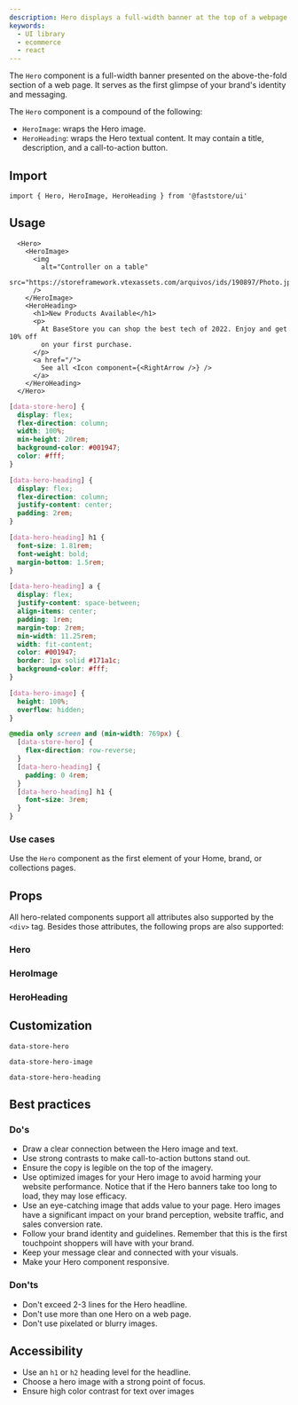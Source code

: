 ```yaml
---
description: Hero displays a full-width banner at the top of a webpage.
keywords:
  - UI library
  - ecommerce
  - react
---
```



The `Hero` component is a full-width banner presented on the above-the-fold section of a web page. It serves as the first glimpse of your brand's identity and messaging.

The `Hero` component is a compound of the following:

- `HeroImage`: wraps the Hero image.
- `HeroHeading`: wraps the Hero textual content. It may contain a title, description, and a call-to-action button.

## Import

```tsx
import { Hero, HeroImage, HeroHeading } from '@faststore/ui'
```

## Usage

<Tabs>
  <TabItem value="react" label="React" default>

```tsx live
  <Hero>
    <HeroImage>
      <img
        alt="Controller on a table"
        src="https://storeframework.vtexassets.com/arquivos/ids/190897/Photo.jpg"
      />
    </HeroImage>
    <HeroHeading>
      <h1>New Products Available</h1>
      <p>
        At BaseStore you can shop the best tech of 2022. Enjoy and get 10% off
        on your first purchase.
      </p>
      <a href="/">
        See all <Icon component={<RightArrow />} />
      </a>
    </HeroHeading>
  </Hero>
```

  </TabItem>
  <TabItem value="css" label="CSS">

```css
[data-store-hero] {
  display: flex;
  flex-direction: column;
  width: 100%;
  min-height: 20rem;
  background-color: #001947;
  color: #fff;
}

[data-hero-heading] {
  display: flex;
  flex-direction: column;
  justify-content: center;
  padding: 2rem;
}

[data-hero-heading] h1 {
  font-size: 1.81rem;
  font-weight: bold;
  margin-bottom: 1.5rem;
}

[data-hero-heading] a {
  display: flex;
  justify-content: space-between;
  align-items: center;
  padding: 1rem;
  margin-top: 2rem;
  min-width: 11.25rem;
  width: fit-content;
  color: #001947;
  border: 1px solid #171a1c;
  background-color: #fff;
}

[data-hero-image] {
  height: 100%;
  overflow: hidden;
}

@media only screen and (min-width: 769px) {
  [data-store-hero] {
    flex-direction: row-reverse;
  }
  [data-hero-heading] {
    padding: 0 4rem;
  }
  [data-hero-heading] h1 {
    font-size: 3rem;
  }
}
```  

  </TabItem>
</Tabs>

### Use cases

Use the `Hero` component as the first element of your Home, brand, or collections pages. 

## Props

All hero-related components support all attributes also supported by the `<div>` tag. Besides those attributes, the following props are also supported:

### Hero

<PropsSection name="Hero" />

### HeroImage

<PropsSection name="HeroImage" />

### HeroHeading

<PropsSection name="HeroHeading" />

## Customization

`data-store-hero`

`data-store-hero-image`

`data-store-hero-heading`

## Best practices

### Do's

- Draw a clear connection between the Hero image and text.
- Use strong contrasts to make call-to-action buttons stand out.
- Ensure the copy is legible on the top of the imagery.
- Use optimized images for your Hero image to avoid harming your website performance. Notice that if the Hero banners take too long to load, they may lose efficacy.
- Use an eye-catching image that adds value to your page. Hero images have a significant impact on your brand perception, website traffic, and sales conversion rate.
- Follow your brand identity and guidelines. Remember that this is the first touchpoint shoppers will have with your brand.
- Keep your message clear and connected with your visuals.
- Make your Hero component responsive.

### Don'ts

- Don't exceed 2-3 lines for the Hero headline.
- Don't use more than one Hero on a web page.
- Don't use pixelated or blurry images.

## Accessibility

- Use an `h1` or `h2` heading level for the headline.
- Choose a hero image with a strong point of focus.
- Ensure high color contrast for text over images